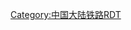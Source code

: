 {{Routemap|title=赣深客运专线|inline=<includeonly>yes</includeonly>|map=
\CONTg~~ ~~ ~~{{rmri|u}} [[昌赣客运专线]]往[[南昌站 (江西)|南昌]]、[[丰台站|丰台]]
\KBHFxe~~[[赣州西站|赣州西]]
\hKRZWae~~ ~~ ~~上跨[[上犹江]]
\HST~~ ~~[[信丰西站|信丰西]]
\HST~~ ~~[[龙南东站|龙南东]]
\HST~~ ~~[[定南南站|定南南]]
\HST~~ ~~[[和平北站|和平北]]
\HST~~ ~~[[龙川西站|龙川西]]
\HST~~ ~~[[河源北站|河源北]]
\HST~~ ~~[[河源东站|河源东]]
\HST~~ ~~[[博罗北站|博罗北]]
\HST~~ ~~[[惠州北站|惠州北]]
\CONTgq\KRZor+l\CONTfq~~ ~~ ~~[[广汕铁路]] {{RoutemapRoute|Licon=l|往[[新塘站 (中国铁路)|新塘]]}} {{RoutemapRoute|Ricon=r|往[[汕尾站|汕尾]]}}
\HST~~ ~~[[仲恺站 (赣深铁路)|仲恺]]
\CONTgq\KRZol+r\CONTfq~~ ~~ ~~[[广深铁路]] {{RoutemapRoute|Licon=l|往[[广州东站|广州东]]}} {{RoutemapRoute|Ricon=r|往[[深圳站|深圳]]}}
\BHF~~ ~~'''[[东莞南站|東莞南]]'''
\STR~~ ~~ ~~{{RoutemapRoute|Licon=l|连接[[广深港高速铁路]]，往[[广州南站|广州南]]}}
\CONTgq\TINT\STR+r~~ ~~[[光明城站|光明城]]
\\STR\LSTR
\\BST\LSTR~~ ~~阳台山线路所
\exCONTgq\exKRZul\ABZg+r~~ ~~ ~~{{RoutemapRoute|Licon=l|[[深湛铁路]]联络线往[[深圳機場東站|深圳機場東]]}}
\\exSTR\BHF~~ ~~'''[[深圳北站|深圳北]]'''
\\\exSTR\ABZgl\CONTfq~~ ~~ ~~{{RoutemapRoute|Licon=r|连接[[厦深铁路]]，往[[厦门北站|厦门北]]}}
\\\exSTR\CONTf\~~ ~~ ~~{{RoutemapRoute|Licon=d|连接[[广深港高速铁路]]往[[福田站|福田]]、[[香港西九龍站|西九龙]]}}
CONTgq\xABZg+r~~ ~~ ~~{{RoutemapRoute|Licon=l|连接[[平南铁路]]，往[[平湖站|平湖]]}}
\BHF~~ ~~'''[[西麗站 (平南鐵路)|西麗]]'''
CONTgq\xABZgr~~ ~~ ~~{{RoutemapRoute|Licon=l|连接[[平南铁路]]，往[[深圳西站|深圳西]]}}
\exCONTf~~ ~~ ~~{{RoutemapRoute||Licon=d|[[深湛铁路]]往[[深圳機場東站|深圳機場東]]}}
|bottom={{navbar|赣深客运专线RDT}}
}}<noinclude>
{{Rdt intro|[[赣深客运专线]]}}
[[Category:中国大陆铁路RDT]]